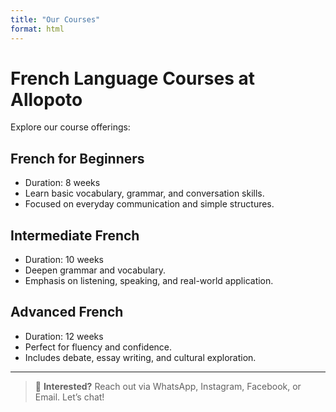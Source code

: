 ```yaml
---
title: "Our Courses"
format: html
---
```


# French Language Courses at Allopoto

Explore our course offerings:

## French for Beginners

-   Duration: 8 weeks
-   Learn basic vocabulary, grammar, and conversation skills.
-   Focused on everyday communication and simple structures.

## Intermediate French

-   Duration: 10 weeks
-   Deepen grammar and vocabulary.
-   Emphasis on listening, speaking, and real-world application.

## Advanced French

-   Duration: 12 weeks
-   Perfect for fluency and confidence.
-   Includes debate, essay writing, and cultural exploration.

------------------------------------------------------------------------

> 📝 **Interested?** Reach out via WhatsApp, Instagram, Facebook, or Email. Let's chat!
